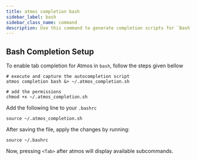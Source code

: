 ```yaml
---
title: atmos completion bash
sidebar_label: bash
sidebar_class_name: command
description: Use this command to generate completion scripts for `Bash`
---
```



## Bash Completion Setup

To enable tab completion for Atmos in `bash`, follow the steps given bellow

```
# execute and capture the autocompletion script
atmos completion bash &> ~/.atmos_completion.sh

# add the permissions
chmod +x ~/.atmos_completion.sh
```

Add the following line to your `.bashrc`
```
source ~/.atmos_completion.sh
```

After saving the file, apply the changes by running:
```
source ~/.bashrc
```

Now, pressing `<Tab>` after atmos will display available subcommands.

